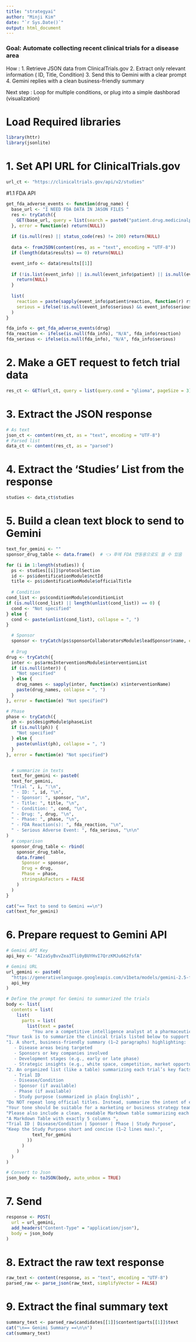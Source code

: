 ```yaml
---
title: "strategyai"
author: "Minji Kim"
date: "`r Sys.Date()`"
output: html_document
---
```


### Goal: Automate collecting recent clinical trials for a disease area

How : 1. Retrieve JSON data from ClinicalTrials.gov 2. Extract only relevant information ( ID, Title, Condition) 3. Send this to Gemini with a clear prompt 4. Gemini replies with a clean business-friendly summary

Next step : Loop for multiple conditions, or plug into a simple dashborad (visualization)

# Load Required libraries

```r
library(httr)
library(jsonlite)
```

# 1. Set API URL for ClinicalTrials.gov

```r
url_ct <- "https://clinicaltrials.gov/api/v2/studies"
```

#1.1 FDA API 

```r
get_fda_adverse_events <- function(drug_name) {
  base_url <- "I NEED FDA DATA IN JASON FILES "
  res <- tryCatch({
    GET(base_url, query = list(search = paste0("patient.drug.medicinalproduct:", drug_name), limit = 1))
  }, error = function(e) return(NULL))
  
  if (is.null(res) || status_code(res) != 200) return(NULL)
  
  data <- fromJSON(content(res, as = "text", encoding = "UTF-8"))
  if (length(data$results) == 0) return(NULL)

  event_info <- data$results[[1]]
  
  if (!is.list(event_info) || is.null(event_info$patient) || is.null(event_info$patient$reaction)) {
    return(NULL)
  }
  
  list(
    reaction = paste(sapply(event_info$patient$reaction, function(r) r$reactionmeddrapt), collapse = ", "),
    serious = ifelse(!is.null(event_info$serious) && event_info$serious == 1, "Yes", "No")
  )
}
```

```r
fda_info <- get_fda_adverse_events(drug)
fda_reaction <- ifelse(is.null(fda_info), "N/A", fda_info$reaction)
fda_serious <- ifelse(is.null(fda_info), "N/A", fda_info$serious)

```

# 2. Make a GET request to fetch trial data

```r
res_ct <- GET(url_ct, query = list(query.cond = "glioma", pageSize = 3))
```

# 3. Extract the JSON response

```r
# As text 
json_ct <- content(res_ct, as = "text", encoding = "UTF-8")
# Parsed list 
data_ct <- content(res_ct, as = "parsed")
```

# 4. Extract the 'Studies' List from the response

```r
studies <- data_ct$studies
```




# 5. Build a clean text block to send to Gemini

```r
text_for_gemini <- ""
sponsor_drug_table <- data.frame()  # 👈 후에 FDA 연동용으로도 쓸 수 있음

for (i in 1:length(studies)) {
  ps <- studies[[i]]$protocolSection
  id <- ps$identificationModule$nctId
  title <- ps$identificationModule$officialTitle
  
  # Condition
cond_list <- ps$conditionModule$conditionList
if (is.null(cond_list) || length(unlist(cond_list)) == 0) {
  cond <- "Not specified"
} else {
  cond <- paste(unlist(cond_list), collapse = ", ")
}

  # Sponsor
  sponsor <- tryCatch(ps$sponsorCollaboratorsModule$leadSponsor$name, error = function(e) "Unknown")
  
  # Drug
drug <- tryCatch({
  inter <- ps$armsInterventionsModule$interventionList
  if (is.null(inter)) {
    "Not specified"
  } else {
    drug_names <- sapply(inter, function(x) x$interventionName)
    paste(drug_names, collapse = ", ")
  }
}, error = function(e) "Not specified")

# Phase
phase <- tryCatch({
  ph <- ps$designModule$phaseList
  if (is.null(ph)) {
    "Not specified"
  } else {
    paste(unlist(ph), collapse = ", ")
  }
}, error = function(e) "Not specified")


  # summarize in texts
  text_for_gemini <- paste0(
  text_for_gemini,
  "Trial ", i, ":\n",
  " - ID: ", id, "\n",
  " - Sponsor: ", sponsor, "\n",
  " - Title: ", title, "\n",
  " - Condition: ", cond, "\n",
  " - Drug: ", drug, "\n",
  " - Phase: ", phase, "\n",
  " - FDA Reaction(s): ", fda_reaction, "\n",
  " - Serious Adverse Event: ", fda_serious, "\n\n"
)
  # comparison
  sponsor_drug_table <- rbind(
    sponsor_drug_table,
    data.frame(
      Sponsor = sponsor,
      Drug = drug,
      Phase = phase,
      stringsAsFactors = FALSE
    )
  )
}

cat("== Text to send to Gemini ==\n")
cat(text_for_gemini)

```

# 6. Prepare request to Gemini API

```r
# Gemini API Key
api_key <- "AIzaSyBvvZea3Tli0yBUYHvI7QrzKMJu662fsfA" 

# Gemini URL
url_gemini <- paste0(
  "https://generativelanguage.googleapis.com/v1beta/models/gemini-2.5-flash:generateContent?key=",
  api_key
)

# Define the prompt for Gemini to summarized the trials 
body <- list(
  contents = list(
    list(
      parts = list(
        list(text = paste(
          "You are a competitive intelligence analyst at a pharmaceutical company.",
"Your task is to summarize the clinical trials listed below to support the marketing and business strategy team.",
"1. A short, business-friendly summary (1–2 paragraphs) highlighting:
   - Disease areas being targeted
   - Sponsors or key companies involved
   - Development stages (e.g., early or late phase)
   - Strategic insights (e.g., white space, competition, market opportunities)",
"2. An organized list (like a table) summarizing each trial’s key facts:
   - Trial ID
   - Disease/Condition
   - Sponsor (if available)
   - Phase (if available)
   - Study purpose (summarized in plain English)" ,
"Do NOT repeat long official titles. Instead, summarize the intent of each trial briefly and clearly.",
"Your tone should be suitable for a marketing or business strategy team. Be clear, concise, and insight-driven." ,
"Please also include a clean, readable Markdown table summarizing each trial.",
"A Markdown Table with exactly 5 columns ",
"Trial ID | Disease/Condition | Sponsor | Phase | Study Purpose",
"Keep the Study Purpose short and concise (1–2 lines max).",
          text_for_gemini
        ))
      )
    )
  )
)

# Convert to Json
json_body <- toJSON(body, auto_unbox = TRUE)
```

# 7. Send

```r
response <- POST(
  url = url_gemini,
  add_headers("Content-Type" = "application/json"),
  body = json_body
)

```

# 8. Extract the raw text response

```r
raw_text <- content(response, as = "text", encoding = "UTF-8")
parsed_raw <- parse_json(raw_text, simplifyVector = FALSE)
```

# 9. Extract the final summary text

```r
summary_text <- parsed_raw$candidates[[1]]$content$parts[[1]]$text
cat("\n== Genimi Summary ==\n\n")
cat(summary_text)

```